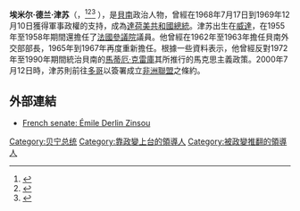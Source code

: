 {{NoteTA
| G1=地名
}}
{{单一来源|time=2014-2-10}}
{{Infobox Officeholder
|name                =埃米爾·德蘭·津蘇
|image               = Emile Zinsou.jpg
|imagesize           =
|smallimage          =
|caption             =
|order               = [[贝宁总统|贝宁总统]]
|term_start          = 1968年7月17日
|term_end            = 1969年12月10日
|vicepresident       =
|viceprimeminister   =
|deputy              =
|president           =
|primeminister       = 
|predecessor         = [[阿方斯·阿莱|阿方斯·阿莱]]
|successor           = [[莫里斯·库昂德特|莫里斯·库昂德特]]
|order2              = 
|term_start2         = 
|term_end2           =
|vicepresident2      =
|viceprimeminister2  =
|deputy2             =
|president2          =
|primeminister2      = 
|predecessor2        = 
|successor2          = 
|birth_date          = {{birth date|1918|3|23}}
|birth_place         = {{flagicon|FRA}} [[法屬西非|法屬西非]][[威達|威達]]
|death_date          = {{Death date and age|df=yes|2016|7|28|1918|3|23}}
|death_place         = {{BEN}}[[科托努|科托努]]
|resting_place       = {{BEN}}[[科托努|科托努]]Akpakpa公墓
|constituency        =
|party               = 
|spouse              = 
|profession          = [[政治家|政治家]]
|religion            =
|signature           = Signature_of_Émile_Derlin_Zinsou.png
|footnotes           =
}}

'''埃米尔·德兰·津苏'''（{{Lang-fr|'''Émile Derlin Zinsou'''}}，{{bd|1918年|3月23日|2016年|7月28日}}<ref>{{Cite web|url=http://www.lefigaro.fr/flash-actu/2016/07/29/97001-20160729FILWWW00134-benin-mort-de-l-ancien-president-emile-derlin-zinsou.php|title=Bénin: mort de l'ex-président Derlin-Zinsou|last=Staff|first=|date=29 July 2016|website=|publisher=''Le Figaro''|access-date=2016-07-29|archive-date=2016-07-30|archive-url=https://web.archive.org/web/20160730223535/http://www.lefigaro.fr/flash-actu/2016/07/29/97001-20160729FILWWW00134-benin-mort-de-l-ancien-president-emile-derlin-zinsou.php|dead-url=no}}</ref><ref>{{Cite web|url=http://www.africanews.com/2016/07/29/former-president-of-benin-emile-zinsou-dead/|title=Former President of Benin, Emile Zinsou, dead|last=|first=|date=29 July 2016|website=Africanews|publisher=|access-date=2016-07-29|archive-date=2017-04-30|archive-url=https://web.archive.org/web/20170430090031/http://www.africanews.com/2016/07/29/former-president-of-benin-emile-zinsou-dead/|dead-url=no}}</ref><ref>{{Cite web|url=http://www.rfi.fr/afrique/20160729-benin-disparition-ancien-president-emile-derlin-zinsou|title=Bénin: disparition de l’ancien président Emile Derlin Zinsou|last=Staff|first=|date=29 July 2016|website=|publisher=Radio France Internationale|language=fr|access-date=2016-07-29|archive-date=2019-08-12|archive-url=https://web.archive.org/web/20190812024004/http://www.rfi.fr/afrique/20160729-benin-disparition-ancien-president-emile-derlin-zinsou|dead-url=no}}</ref>
），是[[貝南|貝南]]政治人物，曾經在1968年7月17日到1969年12月10日獲得軍事政權的支持，成為[[貝南總統|達荷美共和國總統]]。津苏出生在[[威達|威達]]，在1955年至1958年期間還擔任了[[法國參議院|法國參議院]]議員。他曾經在1962年至1963年擔任貝南外交部部長，1965年到1967年再度重新擔任。根據一些資料表示，他曾經反對1972年至1990年期間統治貝南的[[馬蒂厄·克雷庫|馬蒂厄·克雷庫]]其所推行的馬克思主義政策。2000年7月12日時，津苏則前往[[多哥|多哥]]以簽署成立[[非洲聯盟|非洲聯盟]]之條約。

== 外部連結 ==
*[http://www.senat.fr/senateur-4eme-republique/zinsou_emile_derlin0225r4.html French senate: Émile Derlin Zinsou] {{Wayback|url=http://www.senat.fr/senateur-4eme-republique/zinsou_emile_derlin0225r4.html |date=20151208113028 }}

{{贝宁总统}}
{{Authority control}}
{{DEFAULTSORT: Zinsou, Emile}}

[[Category:贝宁总统|Category:贝宁总统]]
[[Category:靠政變上台的領導人|Category:靠政變上台的領導人]]
[[Category:被政變推翻的領導人|Category:被政變推翻的領導人]]